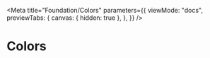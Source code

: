 
<Meta
  title="Foundation/Colors"
  parameters={{
    viewMode: "docs",
    previewTabs: {
      canvas: { hidden: true },
    },
  }}
/>

<style>
  {`

  .demo-color-swatch-wrapper{
    background-color: rgb(var(--neeto-ui-surface-bg));
  }

  .demo-color-swatch{
    width: 200px;
    height: 100px;
    border-radius: 5px;
    padding: 12px;
    font-size: 12px;
    display:flex;
    flex-direction:column;
    gap:12px;
  }
  .demo-color-swatch code{
    background:transparent;
    padding:0;
    outline:0;
    border:0;
    color: inherit;
    font-size: inherit;
  }
  .demo-color-swatch code:nth-child(2{
    font-weight:bold;
  }

  `}
</style>

# Colors

<ColorStory />
